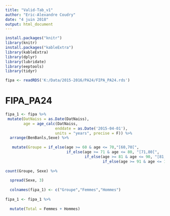 ```yaml
---
title: "Valid-Tab_v1"
author: "Eric-Alexandre Coudry"
date: "4 juin 2018"
output: html_document
---
```


```r
install.packages("knitr")
library(knitr)
install.packages("kableExtra")
library(kableExtra)
library(dplyr)
library(lubridate)
library(eeptools)
library(tidyr)

fipa <- readRDS('K:/Data/2015-2016/PA24/FIPA_PA24.rds')
```

# FIPA_PA24

```r

fipa_1 <- fipa %>% 
 mutate(DatNaiss = as.Date(DatNaiss),
        age = age_calc(DatNaiss, 
                      enddate = as.Date('2015-04-01'), 
                      units = "years", precise = F)) %>%
  arrange(BenBanls,Sexe) %>%
 
   mutate(Groupe = if_else(age >= 60 & age <= 70,"[60,70[",
                           if_else(age >= 71 & age <= 80, "[71,80[",
                                   if_else(age >= 81 & age <= 90, "[81,90[",
                                           if_else(age >= 91 & age <= 100, "[91,100[", "[100 et +["))))) %>%
  
count(Groupe, Sexe) %>%
  
  spread(Sexe, 3)
  
  colnames(fipa_1) <- c("Groupe","Femmes","Hommes")
  
fipa_1 <- fipa_1 %>%
  
  mutate(Total = Femmes + Hommes)

  
  








```






